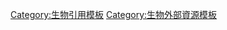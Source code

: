 {{cite book
 |last=Smirnov |first=A.I.
 |year=1986
 |title=[[Perch-likes]] ([[gobiids]]), [[scorpionfishes]], [[flatfishes]], [[clingfishes]], [[anglerfishes]]
 |journal=[[Fauna of Ukraine]]
 |volume=8 |issue=5
 |location=[[Kiev]], [[Ukraine]] |publisher=Naukova Dumka
 |pages=320 pp. |language=ru }}
<noinclude>
[[Category:生物引用模板]]
[[Category:生物外部資源模板]]
</noinclude>